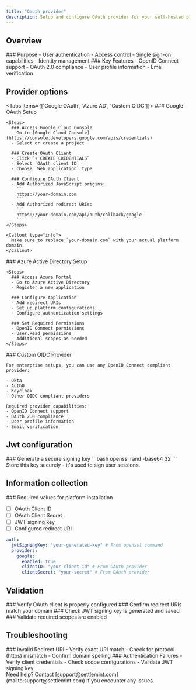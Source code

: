 ```yaml
---
title: "Oauth provider"
description: Setup and configure OAuth provider for your self-hosted platform
---
```



## Overview

<div className="grid grid-cols-1 md:grid-cols-2 gap-6 mb-8">
  <Card>
    ### Purpose
    - User authentication
    - Access control
    - Single sign-on capabilities
    - Identity management
  </Card>

  <Card>
    ### Key Features
    - OpenID Connect support
    - OAuth 2.0 compliance
    - User profile information
    - Email verification
  </Card>
</div>

## Provider options

<Tabs items={['Google OAuth', 'Azure AD', 'Custom OIDC']}>
  <Tab value="Google OAuth">
    ### Google OAuth Setup

    <Steps>
      ### Access Google Cloud Console
      - Go to [Google Cloud Console](https://console.developers.google.com/apis/credentials)
      - Select or create a project

      ### Create OAuth Client
      - Click `+ CREATE CREDENTIALS`
      - Select `OAuth client ID`
      - Choose `Web application` type

      ### Configure OAuth Client
      - Add Authorized JavaScript origins:
        ```
        https://your-domain.com
        ```
      - Add Authorized redirect URIs:
        ```
        https://your-domain.com/api/auth/callback/google
        ```
    </Steps>

    <Callout type="info">
      Make sure to replace `your-domain.com` with your actual platform domain.
    </Callout>

  </Tab>

  <Tab value="Azure AD">
    ### Azure Active Directory Setup

    <Steps>
      ### Access Azure Portal
      - Go to Azure Active Directory
      - Register a new application

      ### Configure Application
      - Add redirect URIs
      - Set up platform configurations
      - Configure authentication settings

      ### Set Required Permissions
      - OpenID Connect permissions
      - User.Read permissions
      - Additional scopes as needed
    </Steps>

  </Tab>

  <Tab value="Custom OIDC">
    ### Custom OIDC Provider

    For enterprise setups, you can use any OpenID Connect compliant provider:

    - Okta
    - Auth0
    - Keycloak
    - Other OIDC-compliant providers

    Required provider capabilities:
    - OpenID Connect support
    - OAuth 2.0 compliance
    - User profile information
    - Email verification

  </Tab>
</Tabs>

## Jwt configuration

<Steps>
  ### Generate a secure signing key ```bash openssl rand -base64 32 ```
</Steps>

<Callout type="warning">
  Store this key securely - it's used to sign user sessions.
</Callout>

## Information collection

<Callout type="success">
### Required values for platform installation

- [ ] OAuth Client ID
- [ ] OAuth Client Secret
- [ ] JWT signing key
- [ ] Configured redirect URI

```yaml
auth:
  jwtSigningKey: "your-generated-key" # From openssl command
  providers:
    google:
      enabled: true
      clientID: "your-client-id" # From OAuth provider
      clientSecret: "your-secret" # From OAuth provider
```

</Callout>

## Validation

<Steps>
  ### Verify OAuth client is properly configured ### Confirm redirect URIs match
  your domain ### Check JWT signing key is generated and saved ### Validate
  required scopes are enabled
</Steps>

## Troubleshooting

<div className="grid grid-cols-1 md:grid-cols-2 gap-6 mb-8">
  <Card>
    ### Invalid Redirect URI
    - Verify exact URI match
    - Check for protocol (https) mismatch
    - Confirm domain spelling
  </Card>

  <Card>
    ### Authentication Failures
    - Verify client credentials
    - Check scope configurations
    - Validate JWT signing key
  </Card>
</div>

<Callout type="info">
  Need help? Contact [support@settlemint.com](mailto:support@settlemint.com) if
  you encounter any issues.
</Callout>
